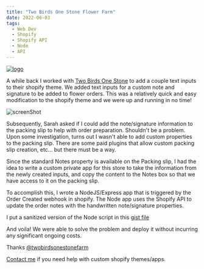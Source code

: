 ```yaml
---
title: "Two Birds One Stone Flower Farm"
date: 2022-06-03
tags:
  - Web Dev
  - Shopify
  - Shopify API
  - Node
  - API
---
```


[![logo](./logo.webp)](https://twobirdsonestonefarm.com/)

A while back I worked with [Two Birds One Stone](https://twobirdsonestonefarm.com/) to add a couple text inputs to their shopify theme. We added text inputs for a custom note and signature to be added to flower orders. This was a relatively quick and easy modification to the shopify theme and we were up and running in no time! 

![screenShot](./ScreenShot.png)

Subsequently, Sarah asked if I could add the note/signature information to the packing slip to help with order preparation. Shouldn't be a problem. 
Upon some investigation, turns out I wasn't able to add custom properties to the packing slip. There are some paid plugins that allow custom packing slip creation, etc... but there must be a way. 

Since the standard Notes property is available on the Packing slip, I had the idea to write a custom private app for this store to take the information from the newly created inputs, and copy the content to the Notes box so that we have access to it on the packing slip. 

To accomplish this, I wrote a NodeJS/Express app that is triggered by the Order Created webhook in shopify. The Node app uses the Shopify API to update the order notes with the handwritten note/signature properties. 

I put a sanitized version of the Node script in this [gist file](https://gist.github.com/adamcbowman/ae98b5664898c4268ca975b548f1c071) 


And voila! We were able to solve the problem and deploy it without incurring any significant ongoing costs.


Thanks [@twobirdsonestonefarm](https://www.instagram.com/twobirdsonestonefarm/)


[Contact me](/contact/) if you need help with custom shopify themes/apps.